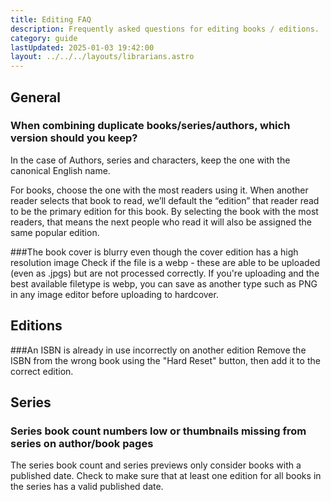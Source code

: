 ```yaml
---
title: Editing FAQ
description: Frequently asked questions for editing books / editions.
category: guide
lastUpdated: 2025-01-03 19:42:00
layout: ../../../layouts/librarians.astro
---
```


## General
### When combining duplicate books/series/authors, which version should you keep?
In the case of Authors, series and characters, keep the one with the canonical English name.

For books, choose the one with the most readers using it. When another reader selects that book to read, we’ll default the “edition” that reader read to be the primary edition for this book. By selecting the book with the most readers, that means the next people who read it will also be assigned the same popular edition.

###The book cover is blurry even though the cover edition has a high resolution image
Check if the file is a webp - these are able to be uploaded (even as .jpgs) but are not processed correctly. If you're uploading and the best available filetype is webp, you can save as another type such as PNG in any image editor before uploading to hardcover.

## Editions
###An ISBN is already in use incorrectly on another edition
Remove the ISBN from the wrong book using the "Hard Reset" button, then add it to the correct edition.

## Series
### Series book count numbers low or thumbnails missing from series on author/book pages
The series book count and series previews only consider books with a published date. Check to make sure that at least one edition for all books in the series has a valid published date.